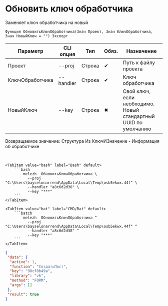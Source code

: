 ﻿---
sidebar_position: 8
description: Обновить ключ обработчика и другие функции для работы с Melezh в Открытом пакете интеграций - бесплатной open-source библиотеке интеграций для 1С:Предприятие 8, OneScript и CLI
keywords: [1C, 1С, 1С:Предприятие, 1С:Предприятие 8.3, API, Интеграция, Сервисы, Обмен, OneScript, CLI]
---


# Обновить ключ обработчика
 Заменяет ключ обработчика на новый



`Функция ОбновитьКлючОбработчика(Знач Проект, Знач КлючОбработчика, Знач НовыйКлюч = "") Экспорт`

  | Параметр | CLI опция | Тип | Обяз. | Назначение |
  |-|-|-|-|-|
  | Проект | --proj | Строка | &#x2714; | Путь к файлу проекта |
  | КлючОбработчика | --handler | Строка | &#x2714; | Ключ обработчика |
  | НовыйКлюч | --key | Строка | &#x2716; | Свой ключ, если необходимо. Новый стандартный UUID по умолчанию |

  
  Возвращаемое значение:   Структура Из КлючИЗначение - Информация об обработчике

<br/>



    

 <Tabs>
  
    <TabItem value="bash" label="Bash" default>
        ```bash
            melezh  ОбновитьКлючОбработчика \
              --proj "C:\Users\bayselonarrend\AppData\Local\Temp\osb5ekwx.44f" \
              --handler "a8c6d2d38" \
              --key "***"
        ```
    </TabItem>
  
    <TabItem value="bat" label="CMD/Bat" default>
        ```batch
            melezh  ОбновитьКлючОбработчика ^
              --proj "C:\Users\bayselonarrend\AppData\Local\Temp\osb5ekwx.44f" ^
              --handler "a8c6d2d38" ^
              --key "***"
        ```
    </TabItem>
</Tabs>

```json title="Результат"
{
 "data": {
  "active": 1,
  "function": "СоздатьПост",
  "key": "98cf8b49a",
  "library": "vk",
  "method": "FORM",
  "args": []
 },
 "result": true
}
```
